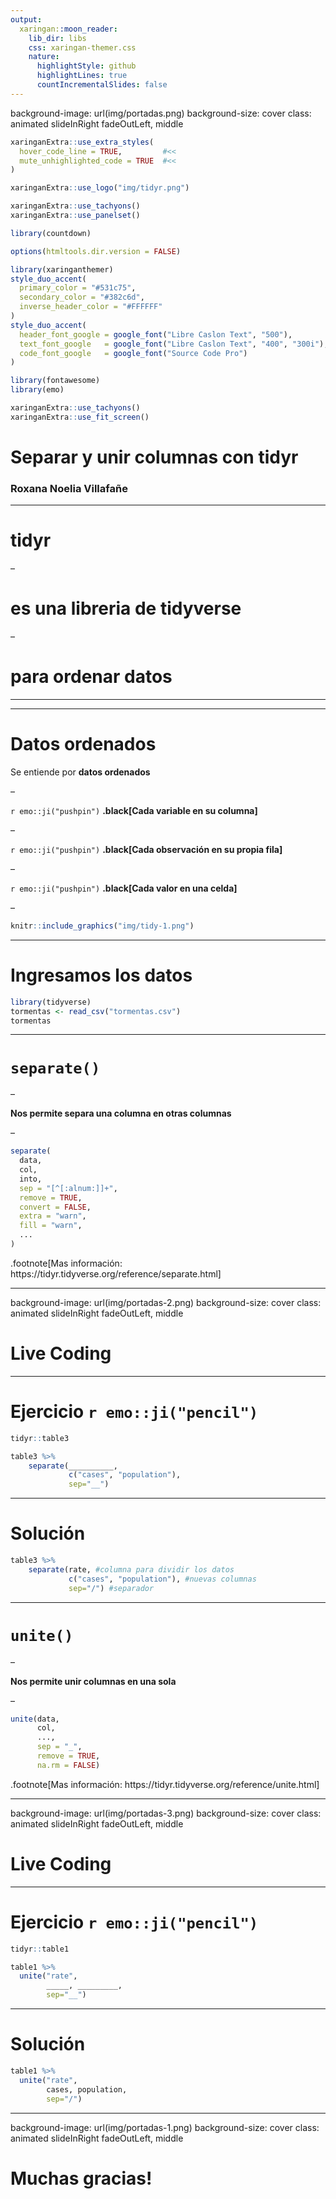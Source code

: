 ```yaml
---
output:
  xaringan::moon_reader:
    lib_dir: libs
    css: xaringan-themer.css
    nature:
      highlightStyle: github
      highlightLines: true
      countIncrementalSlides: false
---
```

background-image: url(img/portadas.png)
background-size: cover
class: animated slideInRight fadeOutLeft, middle



```r
xaringanExtra::use_extra_styles(
  hover_code_line = TRUE,         #<<
  mute_unhighlighted_code = TRUE  #<<
)
```

```r
xaringanExtra::use_logo("img/tidyr.png")
```


```r
xaringanExtra::use_tachyons()
xaringanExtra::use_panelset()
```


```r
library(countdown)
```

```r
options(htmltools.dir.version = FALSE)
```

```r
library(xaringanthemer)
style_duo_accent(
  primary_color = "#531c75",
  secondary_color = "#382c6d",
  inverse_header_color = "#FFFFFF"
)
style_duo_accent(
  header_font_google = google_font("Libre Caslon Text", "500"),
  text_font_google   = google_font("Libre Caslon Text", "400", "300i"),
  code_font_google   = google_font("Source Code Pro")
)
```

```r
library(fontawesome)
library(emo)
```


```r
xaringanExtra::use_tachyons()
xaringanExtra::use_fit_screen()
```


# Separar y unir columnas con tidyr
### Roxana Noelia Villafañe


---


# tidyr

--

# es una libreria de tidyverse 

--

# para ordenar datos



---


---

# Datos ordenados

Se entiende por **datos ordenados**

--

`r emo::ji("pushpin")` **.black[Cada variable en su columna]**

--

`r emo::ji("pushpin")` **.black[Cada observación en su propia fila]**

--

`r emo::ji("pushpin")` **.black[Cada valor en una celda]**

--

```r
knitr::include_graphics("img/tidy-1.png")
```





---

# Ingresamos los datos

```r
library(tidyverse)
tormentas <- read_csv("tormentas.csv")
tormentas
```



---

# `separate()`

--

**Nos permite separa una columna en otras columnas**

--

```r
separate(
  data,
  col,
  into,
  sep = "[^[:alnum:]]+",
  remove = TRUE,
  convert = FALSE,
  extra = "warn",
  fill = "warn",
  ...
)


```


.footnote[Mas información: https://tidyr.tidyverse.org/reference/separate.html]

---


background-image: url(img/portadas-2.png)
background-size: cover
class: animated slideInRight fadeOutLeft, middle



# Live Coding




---

# Ejercicio `r emo::ji("pencil")`


```r
tidyr::table3
```


```r
table3 %>%
    separate(__________, 
             c("cases", "population"), 
             sep="__")
```



---

# Solución 

```r
table3 %>%
    separate(rate, #columna para dividir los datos
             c("cases", "population"), #nuevas columnas
             sep="/") #separador
```



---

# `unite()`

--

**Nos permite unir columnas en una sola**

--

```r
unite(data, 
      col, 
      ..., 
      sep = "_", 
      remove = TRUE, 
      na.rm = FALSE)
```


  
.footnote[Mas información: https://tidyr.tidyverse.org/reference/unite.html]

---



background-image: url(img/portadas-3.png)
background-size: cover
class: animated slideInRight fadeOutLeft, middle



# Live Coding






---

# Ejercicio `r emo::ji("pencil")`

```r
tidyr::table1
```

```r
table1 %>%
  unite("rate",
        _____, _________,
        sep="__")
```


---

# Solución


```r
table1 %>%
  unite("rate",
        cases, population,
        sep="/")
```






---
background-image: url(img/portadas-1.png)
background-size: cover
class: animated slideInRight fadeOutLeft, middle




# Muchas gracias! 